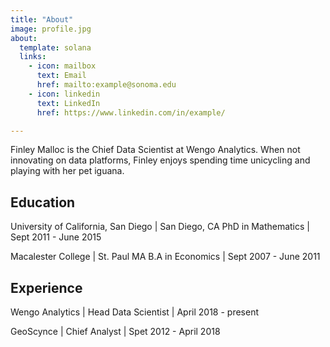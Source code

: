 ```yaml
---
title: "About"
image: profile.jpg
about:
  template: solana
  links:
    - icon: mailbox
      text: Email
      href: mailto:example@sonoma.edu
    - icon: linkedin
      text: LinkedIn
      href: https://www.linkedin.com/in/example/

---
```


Finley Malloc is the Chief Data Scientist at Wengo Analytics. When not innovating on data platforms, Finley enjoys spending  time unicycling and playing with her pet iguana.

## Education

University of California, San Diego | San Diego, CA
PhD in Mathematics | Sept 2011 - June 2015

Macalester College | St. Paul MA
B.A in Economics | Sept 2007 - June 2011

## Experience

Wengo Analytics | Head Data Scientist | April 2018 - present

GeoScynce | Chief Analyst | Spet 2012 - April 2018

